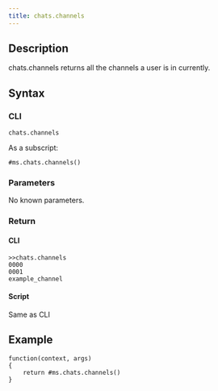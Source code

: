 ```yaml
---
title: chats.channels
---
```


## Description

chats.channels returns all the channels a user is in currently.

## Syntax

### CLI

```
chats.channels
```

As a subscript:

```
#ms.chats.channels()
```

### Parameters

No known parameters.

### Return

#### CLI

```
>>chats.channels
0000
0001
example_channel
```

#### Script

Same as CLI

## Example

```
function(context, args)
{
	return #ms.chats.channels()
}

```
